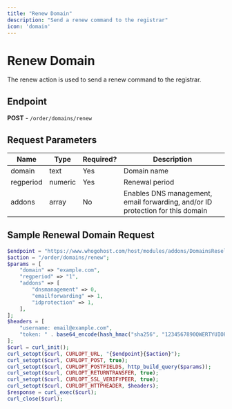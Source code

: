 ```yaml
---
title: "Renew Domain"
description: "Send a renew command to the registrar"
icon: 'domain'
---
```


# Renew Domain

The renew action is used to send a renew command to the registrar.

## Endpoint
**POST** - `/order/domains/renew`

## Request Parameters

| Name    | Type    | Required? | Description                                                   |
|---------|---------|-----------|---------------------------------------------------------------|
| domain  | text    | Yes       | Domain name                                                   |
| regperiod | numeric | Yes     | Renewal period                                                |
| addons  | array   | No        | Enables DNS management, email forwarding, and/or ID protection for this domain |

## Sample Renewal Domain Request

```php
$endpoint = "https://www.whogohost.com/host/modules/addons/DomainsReseller/api/index.php";
$action = "/order/domains/renew";
$params = [
    "domain" => "example.com",
    "regperiod" => "1",
    "addons" => [
        "dnsmanagement" => 0,
        "emailforwarding" => 1,
        "idprotection" => 1,
    ],
];
$headers = [
    "username: email@example.com",
    "token: " . base64_encode(hash_hmac("sha256", "1234567890QWERTYUIOPASDFGHJKLZXCVBNM", "email@example.com:" . gmdate("y-m-d H")))
];
$curl = curl_init();
curl_setopt($curl, CURLOPT_URL, "{$endpoint}{$action}");
curl_setopt($curl, CURLOPT_POST, true);
curl_setopt($curl, CURLOPT_POSTFIELDS, http_build_query($params));
curl_setopt($curl, CURLOPT_RETURNTRANSFER, true);
curl_setopt($curl, CURLOPT_SSL_VERIFYPEER, true);
curl_setopt($curl, CURLOPT_HTTPHEADER, $headers);
$response = curl_exec($curl);
curl_close($curl);

 